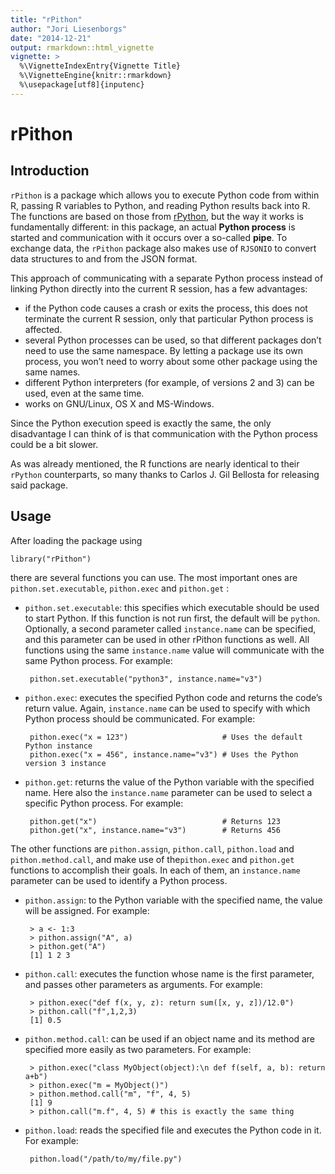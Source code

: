```yaml
---
title: "rPithon"
author: "Jori Liesenborgs"
date: "2014-12-21"
output: rmarkdown::html_vignette
vignette: >
  %\VignetteIndexEntry{Vignette Title}
  %\VignetteEngine{knitr::rmarkdown}
  %\usepackage[utf8]{inputenc}
---
```


rPithon
=======

Introduction
------------

`rPithon` is a package which allows you to execute Python code from within R, passing R
variables to Python, and reading Python results back into R. The functions are based on
those from [rPython](http://rpython.r-forge.r-project.org/), but the way it works is
fundamentally different: in this package, an actual **Python process** is started and
communication with it occurs over a so-called **pipe**. To exchange data, the `rPithon`
package also makes use of `RJSONIO` to convert data structures to and from the JSON
format.

This approach of communicating with a separate Python process instead of linking Python
directly into the current R session, has a few advantages:

 - if the Python code causes a crash or exits the process, this does not terminate the
   current R session, only that particular Python process is affected.
 - several Python processes can be used, so that different packages don't need to use
   the same namespace. By letting a package use its own process, you won't need to
   worry about some other package using the same names.
 - different Python interpreters (for example, of versions 2 and 3) can be used, even
   at the same time.
 - works on GNU/Linux, OS X and MS-Windows.

Since the Python execution speed is exactly the same, the only disadvantage I can think 
of is that communication with the Python process could be a bit slower.

As was already mentioned, the R functions are nearly identical to their `rPython`
counterparts, so many thanks to Carlos J. Gil Bellosta for releasing said package.

Usage
-----

After loading the package using
        
    library("rPithon")

there are several functions you can use. The most important ones are `pithon.set.executable`,
`pithon.exec` and `pithon.get` :

 - `pithon.set.executable`: this specifies which executable should be used to start Python.
   If this function is not run first, the default will be `python`. Optionally, a second
   parameter called `instance.name` can be specified, and this parameter can be used in
   other rPithon functions as well. All functions using the same `instance.name` value
   will communicate with the same Python process. For example:

        pithon.set.executable("python3", instance.name="v3")

 - `pithon.exec`: executes the specified Python code and returns the code's return value.
   Again, `instance.name` can be used to specify with which Python process should be
   communicated. For example:

        pithon.exec("x = 123")                     # Uses the default Python instance
        pithon.exec("x = 456", instance.name="v3") # Uses the Python version 3 instance

 - `pithon.get`: returns the value of the Python variable with the specified name. Here
   also the `instance.name` parameter can be used to select a specific Python process.
   For example:

        pithon.get("x")                            # Returns 123
        pithon.get("x", instance.name="v3")        # Returns 456

The other functions are `pithon.assign`, `pithon.call`, `pithon.load` and 
`pithon.method.call`, and make use of the`pithon.exec` and `pithon.get` functions to
accomplish their goals. In each of them, an `instance.name` parameter can be used
to identify a Python process.

 - `pithon.assign`: to the Python variable with the specified name, the value will be
   assigned. For example:

        > a <- 1:3
        > pithon.assign("A", a)
        > pithon.get("A") 
        [1] 1 2 3

 - `pithon.call`: executes the function whose name is the first parameter, and passes
   other parameters as arguments. For example:

        > pithon.exec("def f(x, y, z): return sum([x, y, z])/12.0")
        > pithon.call("f",1,2,3)
        [1] 0.5

 - `pithon.method.call`: can be used if an object name and its method are specified
   more easily as two parameters. For example:

        > pithon.exec("class MyObject(object):\n def f(self, a, b): return a+b")
        > pithon.exec("m = MyObject()")
        > pithon.method.call("m", "f", 4, 5)
        [1] 9
        > pithon.call("m.f", 4, 5) # this is exactly the same thing

 - `pithon.load`: reads the specified file and executes the Python code in it. For 
   example:

        pithon.load("/path/to/my/file.py")


